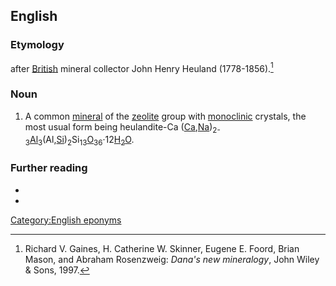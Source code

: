 ==English==
{{wikipedia}}

===Etymology===
{{suffix|en|Heuland|ite}} after [[British]] mineral collector John Henry Heuland (1778-1856).<ref>Richard V. Gaines, H. Catherine W. Skinner, Eugene E. Foord, Brian Mason, and Abraham Rosenzweig: ''Dana's new mineralogy'', John Wiley & Sons, 1997.</ref>

===Noun===
{{en-noun|~}}

# {{lb|en|mineral}} A common [[mineral]] of the [[zeolite]] group with [[monoclinic]] crystals, the most usual form being heulandite-Ca ([[calcium|Ca]],[[sodium|Na]])<sub>2-3</sub>[[aluminum|Al]]<sub>3</sub>(Al,[[silicon|Si]])<sub>2</sub>Si<sub>13</sub>[[oxygen|O]]<sub>36</sub>·12[[water|H<sub>2</sub>O]].

===Further reading===
* {{R:WebMineral}}
* {{R:mindat}}
<references/>

[[Category:English eponyms]]